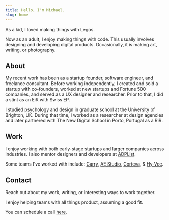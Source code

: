 ```yaml
---
title: Hello, I'm Michael.
slug: home
---
```


As a kid, I loved making things with Legos.

Now as an adult, I enjoy making things with code. This usually involves designing and developing digital products. Occasionally, it is making art, writing, or photography.

## About

My recent work has been as a startup founder, software engineer, and freelance consultant. Before working independently, I created and sold a startup with co-founders, worked at new startups and Fortune 500 companies, and served as a UX designer and researcher. Prior to that, I did a stint as an EiR with Swiss EP.

I studied psychology and design in graduate school at the University of Brighton, UK. During that time, I worked as a researcher at design agencies and later partnered with The New Digital School in Porto, Portugal as a RiR.

## Work

I enjoy working with both early-stage startups and larger companies across industries. I also mentor designers and developers at [ADPList](https://adplist.org/mentors/michael-boland).

Some teams I've worked with include: [Carry](/work#carry), [AE Studio](/work#ae%20studio), [Corteva](/work#corteva), & [Hy-Vee](/work#hy-vee).

## Contact

Reach out about my work, writing, or interesting ways to work together.

I enjoy helping teams with all things product, assuming a good fit.

You can schedule a call [here](https://cal.com/bolander72/chat).
